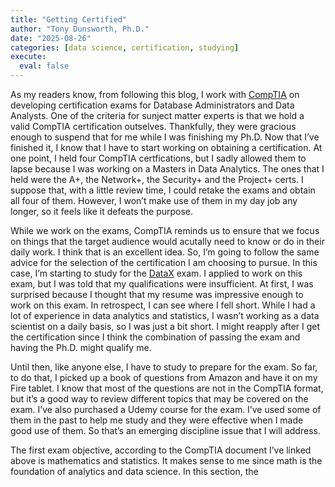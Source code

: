 ```yaml
---
title: "Getting Certified"
author: "Tony Dunsworth, Ph.D."
date: "2025-08-26"
categories: [data science, certification, studying]
execute: 
  eval: false
---
```


As my readers know, from following this blog, I work with [CompTIA](https://www.comptia.org/en-us/) on developing certification exams for Database Administrators and Data Analysts. One of the criteria for sunject matter experts is that we hold a valid CompTIA certification outselves. Thankfully, they were gracious enough to suspend that for me while I was finishing my Ph.D. Now that I've finished it, I know that I have to start working on obtaining a certification. At one point, I held four CompTIA certfications, but I sadly allowed them to lapse because I was working on a Masters in Data Analytics. The ones that I held were the A+, the Network+, the Security+ and the Project+ certs. I suppose that, with a little review time, I could retake the exams and obtain all four of them. However, I won't make use of them in my day job any longer, so it feels like it defeats the purpose. 

While we work on the exams, CompTIA reminds us to ensure that we focus on things that the target audience would acutally need to know or do in their daily work. I think that is an excellent idea. So, I'm going to follow the same advice for the selection of the certification I am choosing to pursue. In this case, I'm starting to study for the [DataX](https://partners.comptia.org/docs/default-source/resources/comptia-datax-dy0-001-exam-objectives-(5-0)) exam. I applied to work on this exam, but I was told that my qualifications were insufficient. At first, I was surprised because I thought that my resume was impressive enough to work on this exam. In retrospect, I can see where I fell short. While I had a lot of experience in data analytics and statistics, I wasn't working as a data scientist on a daily basis, so I was just a bit short. I might reapply after I get the certification since I think the combination of passing the exam and having the Ph.D. might qualify me. 

Until then, like anyone else, I have to study to prepare for the exam. So far, to do that, I picked up a book of questions from Amazon and have it on my Fire tablet. I know that most of the questions are not in the CompTIA format, but it's a good way to review different topics that may be covered on the exam. I've also purchased a Udemy course for the exam. I've used some of them in the past to help me study and they were effective when I made good use of them. So that's an emerging discipline issue that I will address. 

The first exam objective, according to the CompTIA document I've linked above is mathematics and statistics. It makes sense to me since math is the foundation of analytics and data science. In this section, the 